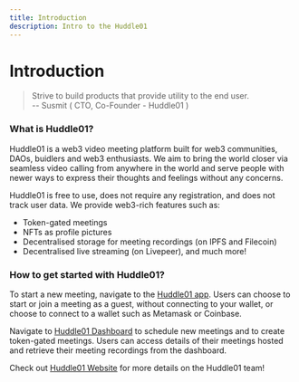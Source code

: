 ```yaml
---
title: Introduction
description: Intro to the Huddle01 
---
```


# Introduction

> Strive to build products that provide utility to the end user. <br />
> -- Susmit ( CTO, Co-Founder - Huddle01 )

### **What is Huddle01?**

Huddle01 is a web3 video meeting platform built for web3 communities, DAOs, buidlers and web3 enthusiasts. We aim to bring the world closer via seamless video calling from anywhere in the world and serve people with newer ways to express their thoughts and feelings without any concerns.

Huddle01 is free to use, does not require any registration, and does not track user data. We provide web3-rich features such as:

- Token-gated meetings
- NFTs as profile pictures
- Decentralised storage for meeting recordings (on IPFS and Filecoin)
- Decentralised live streaming (on Livepeer), and much more!

### **How to get started with Huddle01?**

To start a new meeting, navigate to the [Huddle01 app](https://app.huddle01.com/). Users can choose to start or join a meeting as a guest, without connecting to your wallet, or choose to connect to a wallet such as Metamask or Coinbase.

Navigate to [Huddle01 Dashboard](https://dashboard.huddle01.com/) to schedule new meetings and to create token-gated meetings. Users can access details of their meetings hosted and retrieve their meeting recordings from the dashboard.

Check out [Huddle01 Website](https://huddle01.com/) for more details on the Huddle01 team!
